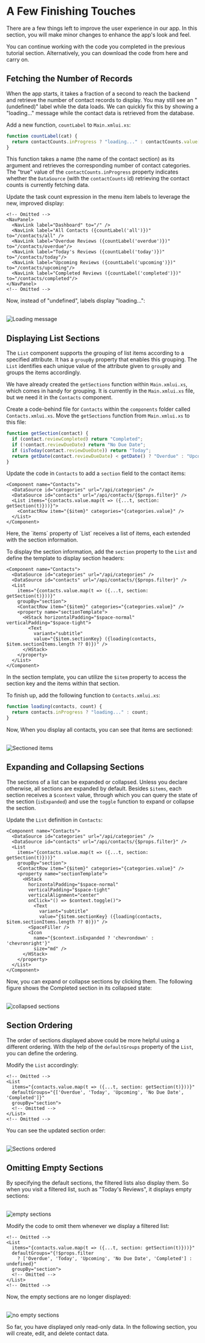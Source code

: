 
# A Few Finishing Touches

There are a few things left to improve the user experience in our app.
In this section, you will make minor changes to enhance the app's look and feel.

<Callout type="info" emoji="📔">
You can continue working with the code you completed in the previous tutorial section. Alternatively, you can download the code from <DownloadLink href={CL_TUTORIAL4}>here</DownloadLink> and carry on. 
</Callout>

## Fetching the Number of Records

When the app starts, it takes a fraction of a second to reach the backend and retrieve the number of contact records to display.
You may still see an "(undefined)" label while the data loads.
We can quickly fix this by showing a "loading..." message while the contact data is retrieved from the database.

Add a new function, `countLabel` to `Main.xmlui.xs`:

```javascript copy filename="Main.xmlui.xs"
function countLabel(cat) { 
  return contactCounts.inProgress ? "loading..." : contactCounts.value[cat];
}
```

This function takes a name (the name of the contact section) as its argument and retrieves the corresponding number of contact categories. 
The "true" value of the `contactCounts.inProgress` property indicates whether the `DataSource` (with the `contactCounts` id) retrieving the contact counts is currently fetching data.

Update the task count expression in the menu item labels to leverage the new, improved display:

```ueml copy {4-8} filename="Main.xmlui"
<!-- Omitted -->
<NavPanel>
  <NavLink label="Dashboard" to="/" />
  <NavLink label="All Contacts ({countLabel('all')})" to="/contacts/all" />
  <NavLink label="Overdue Reviews ({countLabel('overdue')})" to="/contacts/overdue"/>
  <NavLink label="Today's Reviews ({countLabel('today')})" to="/contacts/today"/>
  <NavLink label="Upcoming Reviews ({countLabel('upcoming')})" to="/contacts/upcoming"/>
  <NavLink label="Completed Reviews ({countLabel('completed')})" to="/contacts/completed"/>
</NavPanel>
<!-- Omitted -->
```

Now, instead of "undefined", labels display "loading...":

<br/>
<Image alt="Loading message" src="/resources/images/get-started/loading-message.png" />

## Displaying List Sections

The `List` component supports the grouping of list items according to a specified attribute.
It has a `groupBy` property that enables this grouping.
The `List` identifies each unique value of the attribute given to `groupBy` and groups the items accordingly.

We have already created the `getSections` function within `Main.xmlui.xs`, which comes in handy for grouping.
It is currently in the `Main.xmlui.xs` file, but we need it in the `Contacts` component.

Create a code-behind file for `Contacts` within the `components` folder called `Contacts.xmlui.xs`.
Move the `getSections` function from `Main.xmlui.xs` to this file:

```javascript copy filename="Contacts.xmlui.xs"
function getSection(contact) {
  if (contact.reviewCompleted) return "Completed";
  if (!contact.reviewDueDate) return "No Due Date";
  if (isToday(contact.reviewDueDate)) return "Today";
  return getDate(contact.reviewDueDate) < getDate() ? "Overdue" : "Upcoming";
}
```

Update the code in `Contacts` to add a `section` field to the contact items:

```ueml copy {3-4} filename="Contacts.xmlui" /section: getSection(t)/
<Component name="Contacts">
  <DataSource id="categories" url="/api/categories" />
  <DataSource id="contacts" url="/api/contacts/{$props.filter}" />
  <List items="{contacts.value.map(t => ({...t, section: getSection(t)}))}">
    <ContactRow item="{$item}" categories="{categories.value}" />
  </List>
</Component>
```

<Callout type="info" emoji="📔">
  Here, the `items` property of `List` receives a list of items, each extended with the section information.
</Callout>

To display the section information, add the `section` property to the `List` and define the template to display section headers:

```ueml copy {6, 8-14} filename="Contacts.xmlui"
<Component name="Contacts">
  <DataSource id="categories" url="/api/categories" />
  <DataSource id="contacts" url="/api/contacts/{$props.filter}" />
  <List 
    items="{contacts.value.map(t => ({...t, section: getSection(t)}))}"
    groupBy="section">
    <ContactRow item="{$item}" categories="{categories.value}" />
    <property name="sectionTemplate">
      <HStack horizontalPadding="$space-normal" verticalPadding="$space-tight">
        <Text 
          variant="subtitle"
          value="{$item.sectionKey} ({loading(contacts, $item.sectionItems.length ?? 0)})" />
      </HStack>
    </property>
  </List>
</Component>
```

In the section template, you can utilize the `$item` property to access the section key and the items within that section.

To finish up, add the following function to `Contacts.xmlui.xs`:

```javascript copy filename="Contacts.xmlui.xs"
function loading(contacts, count) {
  return contacts.inProgress ? "loading..." : count;
}
```

Now, When you display all contacts, you can see that items are sectioned:

<br/>
<Image alt="Sectioned items" src="/resources/images/get-started/sectioned-items.png" />

## Expanding and Collapsing Sections

The sections of a list can be expanded or collapsed.
Unless you declare otherwise, all sections are expanded by default.
Besides `$items`, each section receives a `$context` value, through which you can query the state of the section (`isExpanded`) and use the `toggle` function to expand or collapse the section.

Update the `List` definition in `Contacts`:

```ueml copy {8-22} filename="Contacts.xmlui"
<Component name="Contacts">
  <DataSource id="categories" url="/api/categories" />
  <DataSource id="contacts" url="/api/contacts/{$props.filter}" />
  <List 
    items="{contacts.value.map(t => ({...t, section: getSection(t)}))}"
    groupBy="section">
    <ContactRow item="{$item}" categories="{categories.value}" />
    <property name="sectionTemplate">
      <HStack 
        horizontalPadding="$space-normal" 
        verticalPadding="$space-tight"
        verticalAlignment="center"
        onClick="() => $context.toggle()">
          <Text 
            variant="subtitle" 
            value="{$item.sectionKey} ({loading(contacts, $item.sectionItems.length ?? 0)})" />
        <SpaceFiller />
        <Icon 
          name="{$context.isExpanded ? 'chevrondown' : 'chevronright'}" 
          size="md" />  
      </HStack>
    </property>
  </List>
</Component>
```

Now, you can expand or collapse sections by clicking them. The following figure shows the Completed section in its collapsed state:

<br/>
<Image alt="collapsed sections" src="/resources/images/get-started/section-collapsed.png" />

## Section Ordering

The order of sections displayed above could be more helpful using a different ordering.
With the help of the `defaultGroups` property of the `List`, you can define the ordering.

Modify the `List` accordingly:

```ueml copy {4} filename="Contacts.xmlui"
<!-- Omitted -->
<List 
  items="{contacts.value.map(t => ({...t, section: getSection(t)}))}"
  defaultGroups="{['Overdue', 'Today', 'Upcoming', 'No Due Date', 'Completed']}"
  groupBy="section">
  <!-- Omitted -->
</List>
<!-- Omitted -->
```

You can see the updated section order:

<br/>
<Image alt="Sections ordered" src="/resources/images/get-started/sections-ordered.png" />

## Omitting Empty Sections

By specifying the default sections, the filtered lists also display them.
So when you visit a filtered list, such as "Today's Reviews", it displays empty sections:

<br/>
<Image alt="empty sections" src="/resources/images/get-started/empty-sections.png" />

Modify the code to omit them whenever we display a filtered list:

```ueml copy {4-5} filename="Tasks.xmlui"
<!-- Omitted -->
<List 
  items="{contacts.value.map(t => ({...t, section: getSection(t)}))}"
  defaultGroups="{!$props.filter
    ? ['Overdue', 'Today', 'Upcoming', 'No Due Date', 'Completed'] : undefined}"
  groupBy="section">
  <!-- Omitted -->
</List>  
<!-- Omitted -->
```

Now, the empty sections are no longer displayed:

<br/>
<Image alt="no empty sections" src="/resources/images/get-started/no-empty-sections.png" />

So far, you have displayed only read-only data. In the following section, you will create, edit, and delete contact data.